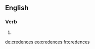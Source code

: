 ==English==

===Verb===
{{head|en|verb form}}

# {{en-third-person singular of|credence}}

[[de:credences]]
[[eo:credences]]
[[fr:credences]]